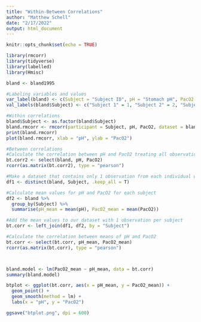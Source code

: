 ---
title: "Within-Between Correlations"
author: "Matthew Schell"
date: "2/17/2022"
output: html_document
---

```{r setup, include=FALSE}
knitr::opts_chunk$set(echo = TRUE)
```

```{r}
library(rmcorr)
library(tidyverse)
library(labelled)
library(Hmisc)

bland <- bland1995

#Labeling variables and values
var_label(bland) <- c(Subject = "Subject ID", pH = "Stomach pH", PacO2 = "Blood PacO2")
val_labels(bland$Subject) <- c("Subject 1" = 1, "Subject 2" = 2, "Subject 3" = 3, "Subject 4" = 4, "Subject 5" = 5, "Subject 6" = 6, "Subject 7" = 7, "Subject 8" = 8)

#Within correlations
bland$Subject <- as.factor(bland$Subject)
bland.rmcorr <- rmcorr(participant = Subject, pH, PacO2, dataset = bland)
print(bland.rmcorr)
plot(bland.rmcorr, xlab = "pH", ylab = "PacO2")

#Between correlations
#Calculate the correlation between pH and PacO2 treating all observations as independent
bt.corr2 <- select(bland, pH, PacO2)
rcorr(as.matrix(bt.corr2), type = "pearson")

#Make a dataset that contains only 1 observation from each individual while keeping all variables
df1 <- distinct(bland, Subject, .keep_all = T)

#Calculate mean values for pH and PacO2 for each subject
df2 <- bland %>%
  group_by(Subject) %>% 
  summarise(pH_mean = mean(pH), PacO2_mean = mean(PacO2))

#Add the mean values to our dataset with 1 observation per subject
bt.corr <- left_join(df1, df2, by = "Subject")

#Calculate the correlation between means of pH and PacO2
bt.corr <- select(bt.corr, pH_mean, PacO2_mean)
rcorr(as.matrix(bt.corr), type = "pearson")



bland.model <- lm(PacO2_mean ~ pH_mean, data = bt.corr)
summary(bland.model)

btplot <- ggplot(bt.corr, aes(x = pH_mean, y = PacO2_mean)) +
  geom_point() +
  geom_smooth(method = lm) +
  labs(x = "pH", y = "PacO2")

ggsave("btplot.png", dpi = 600)
```

